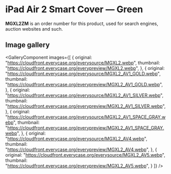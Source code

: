 
# iPad Air 2 Smart Cover — Green

<Callout type='info' emoji='👉🏻'>**MGXL2ZM** is an order number for this product, used for search engines, auction websites and such.</Callout>

## Image gallery

<GalleryComponent
    images={[
      {
        original: "https://cloudfront.everycase.org/everysource/MGXL2.webp",
        thumbnail: "https://cloudfront.everycase.org/everypreview/MGXL2.webp",
      },
      {
        original: "https://cloudfront.everycase.org/everysource/MGXL2_AV1_GOLD.webp",
        thumbnail: "https://cloudfront.everycase.org/everypreview/MGXL2_AV1_GOLD.webp",
      },
      {
        original: "https://cloudfront.everycase.org/everysource/MGXL2_AV1_SILVER.webp",
        thumbnail: "https://cloudfront.everycase.org/everypreview/MGXL2_AV1_SILVER.webp",
      },
      {
        original: "https://cloudfront.everycase.org/everysource/MGXL2_AV1_SPACE_GRAY.webp",
        thumbnail: "https://cloudfront.everycase.org/everypreview/MGXL2_AV1_SPACE_GRAY.webp",
      },
      {
        original: "https://cloudfront.everycase.org/everysource/MGXL2_AV4.webp",
        thumbnail: "https://cloudfront.everycase.org/everypreview/MGXL2_AV4.webp",
      },
      {
        original: "https://cloudfront.everycase.org/everysource/MGXL2_AV5.webp",
        thumbnail: "https://cloudfront.everycase.org/everypreview/MGXL2_AV5.webp",
      }
    ]}
  />
